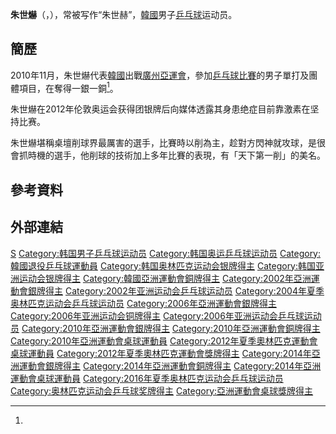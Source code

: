 {{noteTA|G1=Table Tennis}}
{{Infobox 乒乓球
| playername = 朱世爀<ref>{{cite web|title=주세혁 朱世爀 Joo Sae Hyuk|url=http://people.sports.or.kr/servlet/PGEPersonViewSV?PERSON_NO=200312134304&SEQ=|publisher=Korea Sports Council & Korean Olympic Committee}}{{dead link|date=2018年3月 |bot=InternetArchiveBot |fix-attempted=yes }}{{ko}}</ref><br/>{{lang|ko|주세혁}}
| image = ITTF World Tour 2017 German Open Joo Sae-Hyuk 01.jpg
| fullname =
| nationality ={{KOR}}
| residence =
| deathdate =
| deathplace =
| playingstyle=
| equipment =
| hrank=[[ITTF|ITTF]]第5名 (2012年3月)<ref>{{cite web |url=http://www.ittf.com/ittf_ranking/world_ranking_per_name.asp?FormName=Search&FormAction=search&s_vName=Joo+Se+Hyuk&s_Gender=M&Siniors=1&U18=&U21=&U15= |title=World ranking Record for JOO Se Hyuk (KOR) |publisher=ITTF |accessdate=2011-05-14 }}{{dead link|date=2018年3月 |bot=InternetArchiveBot |fix-attempted=yes }}{{en}}</ref>
| club = 
| birthdate ={{birth_date_and_age|1980|1|20}}<ref name="廣州亞運">{{Cite web |url=http://www.gz2010.cn/info/CHN_CHN/ZB/ZBB101A_TT@@@@@@@@@@@@@@@CHN_number=242279.html |title=2010年廣州亞運會官方網站 乒乓球 - 朱世赫 - 简历 |access-date=2011-05-14 |archive-date=2010-11-17 |archive-url=https://web.archive.org/web/20101117010759/http://www.gz2010.cn/info/CHN_CHN/ZB/ZBB101A_TT@@@@@@@@@@@@@@@CHN_number=242279.html |dead-url=no }}</ref>
| birthplace ={{KOR}}
| height = {{height|m=1.78}}<ref name="廣州亞運"/>
| weight = {{weight|kg=68}}<ref name="廣州亞運"/>
| medaltemplates =
{{MedalCountry|{{KOR}}}}
{{MedalSport|男子乒乓球}}
{{MedalCompetition|[[世界乒乓球锦标赛|世界乒乓球锦标赛]]}}
{{MedalBronze|[[2001年世界乒乓球錦標賽|2001年 大阪]]|男子團體}} 
{{MedalSilver|[[2003年世界乒乓球錦標賽|2003年 巴黎]]|男子單打}}
{{MedalBronze|[[2004年世界乒乓球團體錦標賽|2004年 多哈]]|男子團體}}
{{MedalSilver|[[2006年世界乒乓球團體錦標賽|2006年 不來梅]]|男子團體}}
{{MedalSilver|[[2008年世界乒乓球團體錦標賽|2008年 廣州]]|男子團體}}
{{MedalBronze|[[2010年世界乒乓球团体锦标赛|2010年 莫斯科]]|男子團體}}
{{MedalBronze|[[2012年世界乒乓球團體錦標赛|2012年 多特蒙德]]|男子團體}}
{{MedalBronze|[[2016年世界乒乓球團體錦標赛|2016年 吉隆坡]]|男子團體}}
{{MedalCompetition|亞洲運動會}}
{{MedalSilver|[[2002年亞洲運動會|2002年 釜山]]|[[2002年亞洲運動會乒乓球比賽|男子團體]]}}
{{MedalSilver|[[2006年亞洲運動會|2006年 多哈]]|男子團體}}
{{MedalBronze|[[2006年亞洲運動會|2006年 多哈]]|混合雙打}}
{{MedalSilver|[[2010年亞洲運動會|2010年 廣州]]|[[2010年亞洲運動會乒乓球比賽|男子團體]]}}
{{MedalBronze|[[2010年亞洲運動會|2010年 廣州]]|[[2010年亞洲運動會乒乓球比賽|男子單打]]}}
{{MedalSilver|[[2014年亞洲運動會|2014年 仁川]]|[[2014年亞洲運動會乒乓球比賽|男子團體]]}}
{{MedalBronze|[[2014年亞洲運動會|2014年 仁川]]|[[2014年亞洲運動會乒乓球比賽|男子單打]]}}
{{MedalCompetition|[[夏季奧林匹克運動會|夏季奧林匹克運動會]]}}
{{MedalSilver| [[2012年夏季奧林匹克運動會|2012年 伦敦]] | [[2012年夏季奧林匹克運動會乒乓球男子團體比賽|男子團體]]}}
}}
{{世大運獎牌記錄
|項目=桌球
|a1=2001
|b1=2
|c1=男子雙打
}}
'''朱世爀'''（{{lang-ko|'''주세혁'''}}，{{bd|1980年|1月20日||}}），常被写作“朱世赫”，[[韓國|韓國]]男子[[乒乓球|乒乓球]]运动员。

== 簡歷 ==
2010年11月，朱世爀代表[[2010年亞洲運動會韓國代表團|韓國]]出戰[[廣州|廣州]][[2010年亞洲運動會|亞運會]]，參加[[2010年亞洲運動會乒乓球比賽|乒乓球比賽]]的男子單打及團體項目，在奪得一銀一銅<ref name="廣州亞運"/>。

朱世爀在2012年伦敦奥运会获得团银牌后向媒体透露其身患绝症目前靠激素在坚持比赛。

朱世爀堪稱桌壇削球界最厲害的選手，比賽時以削為主，趁對方閃神就攻球，是很會抓時機的選手，他削球的技術加上多年比賽的表現，有「天下第一削」的美名。

== 參考資料 ==
{{Reflist}}

== 外部連結 ==
{{韩国乒乓球}}

{{Authority control}}
{{DEFAULTSORT:JOO Se Hyuk}}
[[Category:朱姓|S]]
[[Category:韩国男子乒乓球运动员|Category:韩国男子乒乓球运动员]]
[[Category:韩国奥运乒乓球运动员|Category:韩国奥运乒乓球运动员]]
[[Category:韓國退役乒乓球運動員|Category:韓國退役乒乓球運動員]]
[[Category:韩国奥林匹克运动会银牌得主|Category:韩国奥林匹克运动会银牌得主]]
[[Category:韩国亚洲运动会银牌得主|Category:韩国亚洲运动会银牌得主]]
[[Category:韓國亞洲運動會銅牌得主|Category:韓國亞洲運動會銅牌得主]]
[[Category:2002年亞洲運動會銀牌得主|Category:2002年亞洲運動會銀牌得主]]
[[Category:2002年亚洲运动会乒乓球运动员|Category:2002年亚洲运动会乒乓球运动员]]
[[Category:2004年夏季奥林匹克运动会乒乓球运动员|Category:2004年夏季奥林匹克运动会乒乓球运动员]]
[[Category:2006年亞洲運動會銀牌得主|Category:2006年亞洲運動會銀牌得主]]
[[Category:2006年亚洲运动会铜牌得主|Category:2006年亚洲运动会铜牌得主]]
[[Category:2006年亚洲运动会乒乓球运动员|Category:2006年亚洲运动会乒乓球运动员]]
[[Category:2010年亞洲運動會銀牌得主|Category:2010年亞洲運動會銀牌得主]]
[[Category:2010年亞洲運動會銅牌得主|Category:2010年亞洲運動會銅牌得主]]
[[Category:2010年亞洲運動會桌球運動員|Category:2010年亞洲運動會桌球運動員]]
[[Category:2012年夏季奧林匹克運動會桌球運動員|Category:2012年夏季奧林匹克運動會桌球運動員]]
[[Category:2012年夏季奧林匹克運動會獎牌得主|Category:2012年夏季奧林匹克運動會獎牌得主]]
[[Category:2014年亞洲運動會銀牌得主|Category:2014年亞洲運動會銀牌得主]]
[[Category:2014年亞洲運動會銅牌得主|Category:2014年亞洲運動會銅牌得主]]
[[Category:2014年亞洲運動會桌球運動員|Category:2014年亞洲運動會桌球運動員]]
[[Category:2016年夏季奥林匹克运动会乒乓球运动员|Category:2016年夏季奥林匹克运动会乒乓球运动员]]
[[Category:奥林匹克运动会乒乓球奖牌得主|Category:奥林匹克运动会乒乓球奖牌得主]]
[[Category:亞洲運動會桌球獎牌得主|Category:亞洲運動會桌球獎牌得主]]
